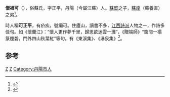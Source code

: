 '''僧祖可'''（{{bd|？||？|catIdx=S蘇}}），俗蘇氏，字正平，丹陽（今屬江蘇）人。[[蘇堅|蘇堅]]之子，[[蘇庠|蘇庠]]（蘇養直）之弟<ref>{{Cite book|title=词综|last=（清）朱彝尊，（清）汪森编|first=|publisher=上海：上海古籍出版社|year=2014.05|isbn=978-7-5325-7238-0|location=|pages=402}}</ref>。

時人稱'''可正平'''，有疥疾，號癩可。住廬山，讀書不多，[[江西詩派|江西詩派]]人物之一，作詩多佳句。如《懷蘭江》：“懷人更作夢千里，歸思欲迷雲一灘”，《贈端師》“窗間一榻篆煙碧，門外四山秋葉紅”等句。有《東溪集》、《瀑泉集》<ref>{{Cite book|title=御选历代诗馀 附箧中词 广箧中词|last=（清）沈辰垣等编|first=|publisher=杭州：浙江古籍出版社|year=1998.05|isbn=7-80518-433-X|location=|pages=102}}</ref>。

==参考==
{{reflist}}
[[Category:江西詩派人物|Z]]
[[Category:蘇姓|Z]]
[[Category:丹陽市人|Category:丹陽市人]]